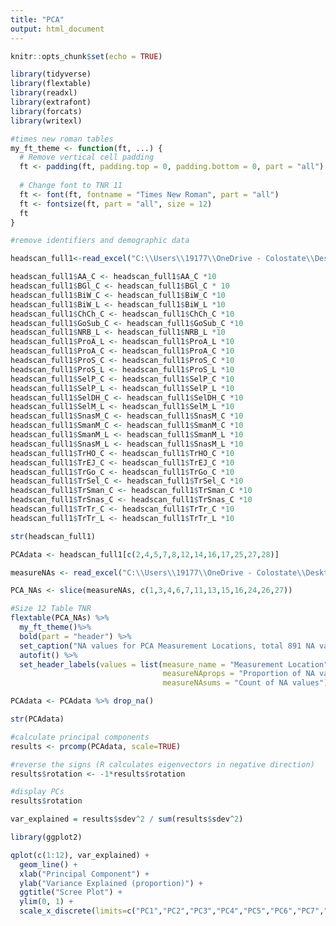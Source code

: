 ```yaml
---
title: "PCA"
output: html_document
---
```


```r
knitr::opts_chunk$set(echo = TRUE)
```

```r
library(tidyverse)
library(flextable)
library(readxl)
library(extrafont)
library(forcats)
library(writexl)
```

```r
#times new roman tables
my_ft_theme <- function(ft, ...) {
  # Remove vertical cell padding
  ft <- padding(ft, padding.top = 0, padding.bottom = 0, part = "all")
  
  # Change font to TNR 11
  ft <- font(ft, fontname = "Times New Roman", part = "all")
  ft <- fontsize(ft, part = "all", size = 12)
  ft
}
```

```r
#remove identifiers and demographic data

headscan_full1<-read_excel("C:\\Users\\19177\\OneDrive - Colostate\\Desktop\\Dissertation\\headscan_dissertation\\headscan_full.xlsx")

headscan_full1$AA_C <- headscan_full1$AA_C *10
headscan_full1$BGl_C <- headscan_full1$BGl_C * 10
headscan_full1$BiW_C <- headscan_full1$BiW_C *10
headscan_full1$BiW_L <- headscan_full1$BiW_L *10
headscan_full1$ChCh_C <- headscan_full1$ChCh_C *10
headscan_full1$GoSub_C <- headscan_full1$GoSub_C *10
headscan_full1$NRB_L <- headscan_full1$NRB_L *10
headscan_full1$ProA_L <- headscan_full1$ProA_L *10
headscan_full1$ProA_C <- headscan_full1$ProA_C *10
headscan_full1$ProS_C <- headscan_full1$ProS_C *10
headscan_full1$ProS_L <- headscan_full1$ProS_L *10
headscan_full1$SelP_C <- headscan_full1$SelP_C *10
headscan_full1$SelP_L <- headscan_full1$SelP_L *10
headscan_full1$SelDH_C <- headscan_full1$SelDH_C *10
headscan_full1$SelM_L <- headscan_full1$SelM_L *10
headscan_full1$SnasM_C <- headscan_full1$SnasM_C *10
headscan_full1$SmanM_C <- headscan_full1$SmanM_C *10
headscan_full1$SmanM_L <- headscan_full1$SmanM_L *10
headscan_full1$SnasM_L <- headscan_full1$SnasM_L *10
headscan_full1$TrHO_C <- headscan_full1$TrHO_C *10
headscan_full1$TrEJ_C <- headscan_full1$TrEJ_C *10
headscan_full1$TrGo_C <- headscan_full1$TrGo_C *10
headscan_full1$TrSel_C <- headscan_full1$TrSel_C *10
headscan_full1$TrSman_C <- headscan_full1$TrSman_C *10
headscan_full1$TrSnas_C <- headscan_full1$TrSnas_C *10
headscan_full1$TrTr_C <- headscan_full1$TrTr_C *10
headscan_full1$TrTr_L <- headscan_full1$TrTr_L *10

str(headscan_full1)
```

```r
PCAdata <- headscan_full1[c(2,4,5,7,8,12,14,16,17,25,27,28)]
```


```r
measureNAs <- read_excel("C:\\Users\\19177\\OneDrive - Colostate\\Desktop\\Dissertation\\headscan_dissertation\\measureNAs.xlsx")

PCA_NAs <- slice(measureNAs, c(1,3,4,6,7,11,13,15,16,24,26,27))

#Size 12 Table TNR
flextable(PCA_NAs) %>%
  my_ft_theme()%>% 
  bold(part = "header") %>% 
  set_caption("NA values for PCA Measurement Locations, total 891 NA values") %>% 
  autofit() %>% 
  set_header_labels(values = list(measure_name = "Measurement Location",
                                  measureNAprops = "Proportion of NA values",
                                  measureNAsums = "Count of NA values"))
```



```r
PCAdata <- PCAdata %>% drop_na()

str(PCAdata)
```



```r
#calculate principal components
results <- prcomp(PCAdata, scale=TRUE)

#reverse the signs (R calculates eigenvectors in negative direction)
results$rotation <- -1*results$rotation

#display PCs
results$rotation
```

```r
var_explained = results$sdev^2 / sum(results$sdev^2)

library(ggplot2)
```


```r
qplot(c(1:12), var_explained) + 
  geom_line() + 
  xlab("Principal Component") + 
  ylab("Variance Explained (proportion)") +
  ggtitle("Scree Plot") +
  ylim(0, 1) +
  scale_x_discrete(limits=c("PC1","PC2","PC3","PC4","PC5","PC6","PC7","PC8","PC9","PC10","PC11","PC12"))
```











